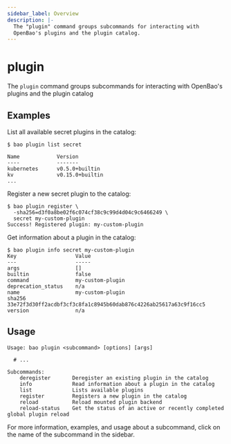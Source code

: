 ```yaml
---
sidebar_label: Overview
description: |-
  The "plugin" command groups subcommands for interacting with
  OpenBao's plugins and the plugin catalog.
---
```


# plugin

The `plugin` command groups subcommands for interacting with OpenBao's plugins and
the plugin catalog

## Examples

List all available secret plugins in the catalog:

```shell-session
$ bao plugin list secret

Name            Version
----            -------
kubernetes      v0.5.0+builtin
kv              v0.15.0+builtin
...
```

Register a new secret plugin to the catalog:

```shell-session
$ bao plugin register \
  -sha256=d3f0a8be02f6c074cf38c9c99d4d04c9c6466249 \
  secret my-custom-plugin
Success! Registered plugin: my-custom-plugin
```

Get information about a plugin in the catalog:

```shell-session
$ bao plugin info secret my-custom-plugin
Key                   Value
---                   -----
args                  []
builtin               false
command               my-custom-plugin
deprecation_status    n/a
name                  my-custom-plugin
sha256                33e72f3d30ff2acdbf3cf3c8fa1c8945b60dab876c4226ab25617a63c9f16cc5
version               n/a
```

## Usage

```text
Usage: bao plugin <subcommand> [options] [args]

  # ...

Subcommands:
    deregister       Deregister an existing plugin in the catalog
    info             Read information about a plugin in the catalog
    list             Lists available plugins
    register         Registers a new plugin in the catalog
    reload           Reload mounted plugin backend
    reload-status    Get the status of an active or recently completed global plugin reload
```

For more information, examples, and usage about a subcommand, click on the name
of the subcommand in the sidebar.
